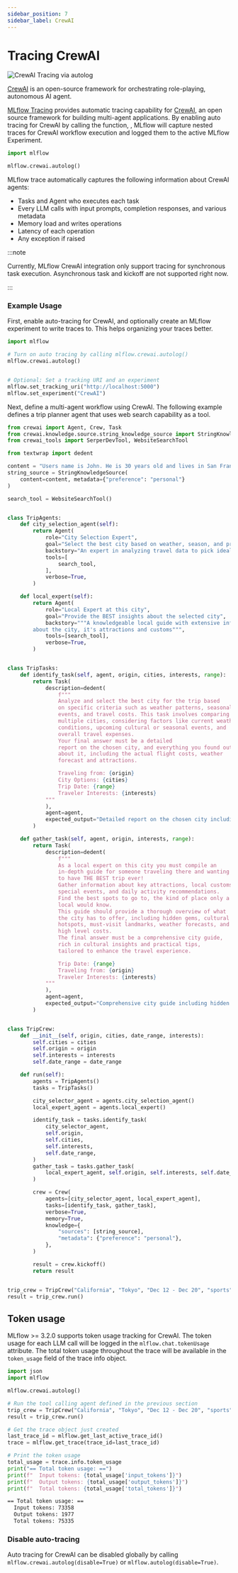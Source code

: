 ```yaml
---
sidebar_position: 7
sidebar_label: CrewAI
---
```



# Tracing CrewAI

![CrewAI Tracing via autolog](/images/llms/crewai/crewai-tracing.gif)

[CrewAI](https://www.crewai.com/) is an open-source framework for orchestrating role-playing, autonomous AI agent.

[MLflow Tracing](../../) provides automatic tracing capability for [CrewAI](https://www.crewai.com/), an open source framework for building multi-agent applications. By enabling auto tracing
for CrewAI by calling the <APILink fn="mlflow.crewai.autolog" /> function, , MLflow will capture nested traces for CrewAI workflow execution and logged them to the active MLflow Experiment.

```python
import mlflow

mlflow.crewai.autolog()
```

MLflow trace automatically captures the following information about CrewAI agents:

- Tasks and Agent who executes each task
- Every LLM calls with input prompts, completion responses, and various metadata
- Memory load and writes operations
- Latency of each operation
- Any exception if raised

:::note

Currently, MLflow CrewAI integration only support tracing for synchronous task execution. Asynchronous task and kickoff are not supported right now.

:::

### Example Usage

First, enable auto-tracing for CrewAI, and optionally create an MLflow experiment to write traces to. This helps organizing your traces better.

```python
import mlflow

# Turn on auto tracing by calling mlflow.crewai.autolog()
mlflow.crewai.autolog()


# Optional: Set a tracking URI and an experiment
mlflow.set_tracking_uri("http://localhost:5000")
mlflow.set_experiment("CrewAI")
```

Next, define a multi-agent workflow using CrewAI. The following example defines a trip planner agent that uses web search capability as a tool.

```python
from crewai import Agent, Crew, Task
from crewai.knowledge.source.string_knowledge_source import StringKnowledgeSource
from crewai_tools import SerperDevTool, WebsiteSearchTool

from textwrap import dedent

content = "Users name is John. He is 30 years old and lives in San Francisco."
string_source = StringKnowledgeSource(
    content=content, metadata={"preference": "personal"}
)

search_tool = WebsiteSearchTool()


class TripAgents:
    def city_selection_agent(self):
        return Agent(
            role="City Selection Expert",
            goal="Select the best city based on weather, season, and prices",
            backstory="An expert in analyzing travel data to pick ideal destinations",
            tools=[
                search_tool,
            ],
            verbose=True,
        )

    def local_expert(self):
        return Agent(
            role="Local Expert at this city",
            goal="Provide the BEST insights about the selected city",
            backstory="""A knowledgeable local guide with extensive information
        about the city, it's attractions and customs""",
            tools=[search_tool],
            verbose=True,
        )


class TripTasks:
    def identify_task(self, agent, origin, cities, interests, range):
        return Task(
            description=dedent(
                f"""
                Analyze and select the best city for the trip based
                on specific criteria such as weather patterns, seasonal
                events, and travel costs. This task involves comparing
                multiple cities, considering factors like current weather
                conditions, upcoming cultural or seasonal events, and
                overall travel expenses.
                Your final answer must be a detailed
                report on the chosen city, and everything you found out
                about it, including the actual flight costs, weather
                forecast and attractions.

                Traveling from: {origin}
                City Options: {cities}
                Trip Date: {range}
                Traveler Interests: {interests}
            """
            ),
            agent=agent,
            expected_output="Detailed report on the chosen city including flight costs, weather forecast, and attractions",
        )

    def gather_task(self, agent, origin, interests, range):
        return Task(
            description=dedent(
                f"""
                As a local expert on this city you must compile an
                in-depth guide for someone traveling there and wanting
                to have THE BEST trip ever!
                Gather information about key attractions, local customs,
                special events, and daily activity recommendations.
                Find the best spots to go to, the kind of place only a
                local would know.
                This guide should provide a thorough overview of what
                the city has to offer, including hidden gems, cultural
                hotspots, must-visit landmarks, weather forecasts, and
                high level costs.
                The final answer must be a comprehensive city guide,
                rich in cultural insights and practical tips,
                tailored to enhance the travel experience.

                Trip Date: {range}
                Traveling from: {origin}
                Traveler Interests: {interests}
            """
            ),
            agent=agent,
            expected_output="Comprehensive city guide including hidden gems, cultural hotspots, and practical travel tips",
        )


class TripCrew:
    def __init__(self, origin, cities, date_range, interests):
        self.cities = cities
        self.origin = origin
        self.interests = interests
        self.date_range = date_range

    def run(self):
        agents = TripAgents()
        tasks = TripTasks()

        city_selector_agent = agents.city_selection_agent()
        local_expert_agent = agents.local_expert()

        identify_task = tasks.identify_task(
            city_selector_agent,
            self.origin,
            self.cities,
            self.interests,
            self.date_range,
        )
        gather_task = tasks.gather_task(
            local_expert_agent, self.origin, self.interests, self.date_range
        )

        crew = Crew(
            agents=[city_selector_agent, local_expert_agent],
            tasks=[identify_task, gather_task],
            verbose=True,
            memory=True,
            knowledge={
                "sources": [string_source],
                "metadata": {"preference": "personal"},
            },
        )

        result = crew.kickoff()
        return result


trip_crew = TripCrew("California", "Tokyo", "Dec 12 - Dec 20", "sports")
result = trip_crew.run()
```

## Token usage

MLflow >= 3.2.0 supports token usage tracking for CrewAI. The token usage for each LLM call will be logged in the `mlflow.chat.tokenUsage` attribute. The total token usage throughout the trace will be
available in the `token_usage` field of the trace info object.

```python
import json
import mlflow

mlflow.crewai.autolog()

# Run the tool calling agent defined in the previous section
trip_crew = TripCrew("California", "Tokyo", "Dec 12 - Dec 20", "sports")
result = trip_crew.run()

# Get the trace object just created
last_trace_id = mlflow.get_last_active_trace_id()
trace = mlflow.get_trace(trace_id=last_trace_id)

# Print the token usage
total_usage = trace.info.token_usage
print("== Total token usage: ==")
print(f"  Input tokens: {total_usage['input_tokens']}")
print(f"  Output tokens: {total_usage['output_tokens']}")
print(f"  Total tokens: {total_usage['total_tokens']}")
```

```bash
== Total token usage: ==
  Input tokens: 73358
  Output tokens: 1977
  Total tokens: 75335
```

### Disable auto-tracing

Auto tracing for CrewAI can be disabled globally by calling `mlflow.crewai.autolog(disable=True)` or `mlflow.autolog(disable=True)`.
